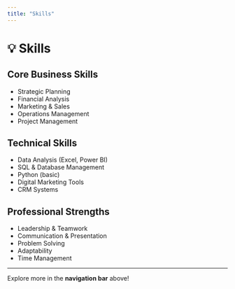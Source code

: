 ```yaml
---
title: "Skills"
---
```

# 💡 Skills

## Core Business Skills
- Strategic Planning
- Financial Analysis
- Marketing & Sales
- Operations Management
- Project Management

## Technical Skills
- Data Analysis (Excel, Power BI)
- SQL & Database Management
- Python (basic)
- Digital Marketing Tools
- CRM Systems

## Professional Strengths
- Leadership & Teamwork
- Communication & Presentation
- Problem Solving
- Adaptability
- Time Management

---

Explore more in the **navigation bar** above!